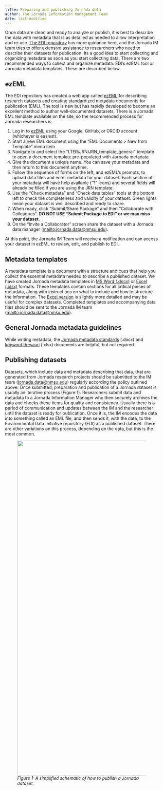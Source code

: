 ```yaml
---
title: Preparing and publishing Jornada data
author: The Jornada Information Management Team
date: last-modified
---
```


Once data are clean and ready to analyze or publish, it is best to describe the data with metadata that is as detailed as needed to allow interpretation and re-use. [The EDI repository](https://edirepository.org/resources/creating-metadata-for-publication) has more guidance here, and the Jornada IM team tries to offer extensive assistance to researchers who need to describe their datasets for publication. Its a good idea to start collecting and organizing metadata as soon as you start collecting data. There are two recommended ways to collect and organize metadata: EDI's ezEML tool or Jornada metadata templates. These are described below.

## ezEML

The EDI repository has created a web app called [ezEML](https://ezEML.edirepository.org) for describing research datasets and creating standardized metadata documents for publication (EML). The tool is new but has rapidly developed to become an excellent method to author well-documented datasets. There is a Jornada EML template available on the site, so the recommended process for Jornada researchers is:

  1. Log in to [ezEML](https://ezEML.edirepository.org) using your Google, GitHub, or ORCID account (whichever is easiest).
  2. Start a new EML document using the "EML Documents > New from Template" menu item
  3. Navigate to and select the "LTER/JRN/JRN_template_general" template to open a document template pre-populated with Jornada metadata.
  4. Give the document a unique name. You can save your metadata and then return to this document anytime.
  5. Follow the sequence of forms on the left, and ezEML's prompts, to upload data files and enter metadata for your dataset. Each section of your metadata will have help available ("?" icons) and several fields will already be filled if you are using the JRN template.
  6. Use the "Check metadata" and "Check data tables" tools at the bottom left to check the completeness and validity of your dataset. Green lights mean your dataset is well described and ready to share.
  7. When ready, click "Submit/Share Package" and then "Collaborate with Colleagues". **DO NOT USE "Submit Package to EDI" or we may miss your dataset**.
  8. On the "Invite a Collaborator" screen share the dataset with a Jornada data manager (<mailto:jornada.data@nmsu.edu>).

  At this point, the Jornada IM Team will receive a notification and can access your dataset in ezEML to review, edit, and publish to EDI.

## Metadata templates

A metadata template is a document with a structure and cues that help you collect the essential metadata needed to describe a published dataset. We have created Jornada metadata templates in [MS Word (.docx)](https://github.com/jornada-im/documentation/raw/main/templates/Jornada_metadata_template.docx) or [Excel (.xlsx)](https://github.com/jornada-im/documentation/raw/main/templates/Jornada_metadata_template.xlsx) formats. These templates contain sections for all critical pieces of metadata, along with instructions on what to include and how to structure the information.  The [Excel version](https://github.com/jornada-im/documentation/raw/main/templates/Jornada_metadata_template.xlsx) is slightly more detailed and may be useful for complex datasets. Completed templates and accompanying data files should be sent to the Jornada IM team (<mailto:jornada.data@nmsu.edu>).

## General Jornada metadata guidelines

While writing metadata, the [Jornada metadata standards](https://github.com/jornada-im/documentation/raw/main/standards/JRN_metadata_standards.docx) (.docx) and [keyword thesauri](https://github.com/jornada-im/documentation/raw/main/standards/keyword_thesauri.xlsx) (.xlsx) documents are helpful, but not required.

## Publishing datasets

Datasets, which include data and metadata describing that data, that are generated from Jornada research projects should be submitted to the IM team (<jornada.data@nmsu.edu>) regularly according the policy outlined above. Once submitted, preparation and publication of a Jornada dataset is usually an iterative process (Figure 1). Researchers submit data and metadata to a Jornada Information Manager who then securely archives the data and checks these items for quality and consistency. Usually there is a period of communication and updates between the IM and the researcher until the dataset is ready for publication. Once it is, the IM encodes the data into something called an EML file, and then sends it, with the data, to the Environmental Data Initiative repository (EDI) as a published dataset. There are other variations on this process, depending on the data, but this is the most common.

<figure>
  <img src="img/researcher_datapublish_steps.svg" width="1100px" align="center"/>
  <figcaption><em>Figure 1: A simplified schematic of how to publish a Jornada dataset.</em></figcaption>
</figure><br><br>

